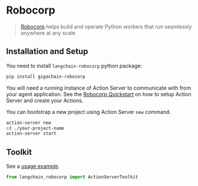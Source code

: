 # Robocorp

>[Robocorp](https://robocorp.com/) helps build and operate Python workers that run seamlessly anywhere at any scale


## Installation and Setup

You need to install `langchain-robocorp` python package:

```bash
pip install gigachain-robocorp
```

You will need a running instance of Action Server  to communicate with from your agent application. See the [Robocorp Quickstart](https://github.com/robocorp/robocorp#quickstart) on how to setup Action Server and create your Actions.

You can bootstrap a new project using Action Server `new` command.

```bash
action-server new
cd ./your-project-name
action-server start
```

## Toolkit

See a [usage example](/docs/integrations/toolkits/robocorp).

```python
from langchain_robocorp import ActionServerToolkit
```
